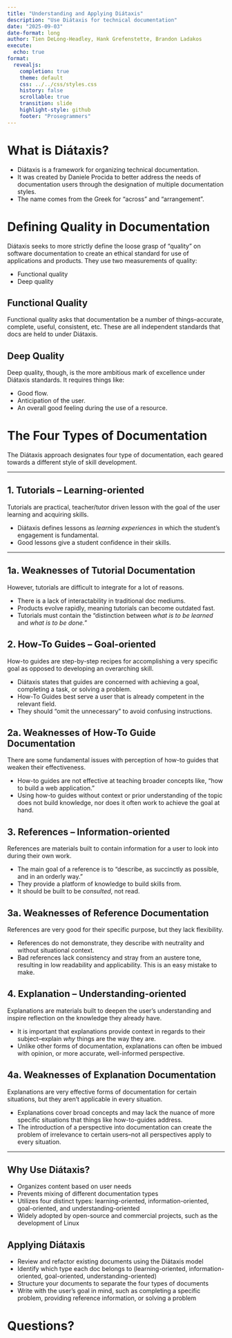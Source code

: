 ```yaml
---
title: "Understanding and Applying Diátaxis"
description: "Use Diátaxis for technical documentation"
date: "2025-09-03"
date-format: long
author: Tien DeLong-Headley, Hank Grefenstette, Brandon Ladakos
execute:
  echo: true
format:
  revealjs:
    completion: true
    theme: default
    css: ../../css/styles.css
    history: false
    scrollable: true
    transition: slide
    highlight-style: github
    footer: "Prosegrammers"
---
```


# What is Diátaxis?

- Diátaxis is a framework for organizing technical documentation.
- It was created by Daniele Procida to better address the needs of documentation users through the designation of multiple documentation styles.
- The name comes from the Greek for "across" and "arrangement".

# Defining Quality in Documentation

Diátaxis seeks to more strictly define the loose grasp of "quality" on software documentation to create an ethical standard for use of applications and products. They use two measurements of quality:

- Functional quality
- Deep quality

## Functional Quality

Functional quality asks that documentation be a number of things--accurate, complete, useful, consistent, etc. These are all independent standards that docs are held to under Diátaxis.

## Deep Quality

Deep quality, though, is the more ambitious mark of excellence under Diátaxis standards. It requires things like:

- Good flow.
- Anticipation of the user.
- An overall good feeling during the use of a resource.

# The Four Types of Documentation

The Diátaxis approach designates four type of documentation, each geared towards a different style of skill development.

---

## 1. Tutorials – Learning-oriented

Tutorials are practical, teacher/tutor driven lesson with the goal of the user learning and acquiring skills.

- Diátaxis defines lessons as *learning experiences* in which the student's engagement is fundamental.
- Good lessons give a student confidence in their skills.

---

## 1a. Weaknesses of Tutorial Documentation

However, tutorials are difficult to integrate for a lot of reasons.

- There is a lack of interactability in traditional doc mediums.
- Products evolve rapidly, meaning tutorials can become outdated fast.
- Tutorials must contain the "distinction between *what is to be learned* and *what is to be done.*"

## 2. How-To Guides – Goal-oriented

How-to guides are step-by-step recipes for accomplishing a very specific goal as opposed to developing an overarching skill.

- Diátaxis states that guides are concerned with achieving a goal, completing a task, or solving a problem.
- How-To Guides best serve a user that is already competent in the relevant field.
- They should "omit the unnecessary" to avoid confusing instructions.

## 2a. Weaknesses of How-To Guide Documentation

There are some fundamental issues with perception of how-to guides that weaken their effectiveness.

- How-to guides are not effective at teaching broader concepts like, "how to build a web application."
- Using how-to guides without context or prior understanding of the topic does not build knowledge, nor does it often work to achieve the goal at hand.

## 3. References – Information-oriented

References are materials built to contain information for a user to look into during their own work.

- The main goal of a reference is to "describe, as succinctly as possible, and in an orderly way."
- They provide a platform of knowledge to build skills from.
- It should be built to be *consulted*, not read.

## 3a. Weaknesses of Reference Documentation

References are very good for their specific purpose, but they lack flexibility.

- References do not demonstrate, they describe with neutrality and without situational context.
- Bad references lack consistency and stray from an austere tone, resulting in low readability and applicability. This is an easy mistake to make.

## 4. Explanation – Understanding-oriented

Explanations are materials built to deepen the user's understanding and inspire reflection on the knowledge they already have.

- It is important that explanations provide context in regards to their subject--explain *why* things are the way they are.
- Unlike other forms of documentation, explanations can often be imbued with opinion, or more accurate, well-informed perspective.

## 4a. Weaknesses of Explanation Documentation

Explanations are very effective forms of documentation for certain situations, but they aren't applicable in every situation. 

- Explanations cover broad concepts and may lack the nuance of more specific situations that things like how-to-guides address. 
- The introduction of a perspective into documentation can create the problem of irrelevance to certain users--not all perspectives apply to every situation.

---

## Why Use Diátaxis?

- Organizes content based on user needs
- Prevents mixing of different documentation types
- Utilizes four distinct types: learning-oriented, information-oriented, goal-oriented, and understanding-oriented
- Widely adopted by open-source and commercial projects, such as the development of Linux

## Applying Diátaxis

- Review and refactor existing documents using the Diátaxis model
- Identify which type each doc belongs to (learning-oriented, information-oriented, goal-oriented, understanding-oriented)
- Structure your documents to separate the four types of documents
- Write with the user's goal in mind, such as completing a specific problem, providing reference information, or solving a problem

# Questions?
